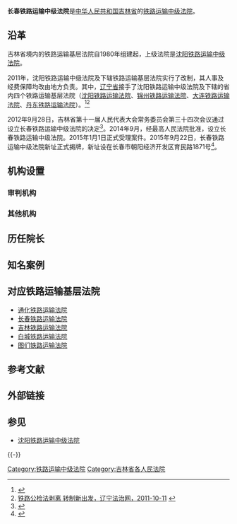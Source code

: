 {{Infobox PRCG
|机构名称=长春铁路运输中级法院
|标志1=National Emblem of the People's Republic of China.svg
|职位1=院长
|人员1=
|衔级1= 
|上诉法院=[[吉林省高级人民法院|吉林省高级人民法院]]
|业务上级=[[吉林省高级人民法院|吉林省高级人民法院]]
|组织上级=[[吉林省人民代表大会|吉林省人民代表大会]]<br />[[吉林省人民代表大会常务委员会|吉林省人民代表大会常务委员会]]
|中共上级=[[中国共产党吉林省委员会|中国共产党吉林省委员会]]
|中共本级=中国共产党长春铁路运输中级法院党组
|机构类型=[[专门人民法院|专门人民法院]]
|行政级别=副地厅级
|授权法源=[[中华人民共和国宪法|中华人民共和国宪法]]
|组织法规=[[中华人民共和国人民法院组织法|中华人民共和国人民法院组织法]]
|地址1=[[吉林省|吉林省]][[长春市|长春市]]朝阳经济开发区育民路1871号
|官网= 
|成立时间=2014年
|时期1=
|机构1=
}}

'''长春铁路运输中级法院'''是[[中华人民共和国|中华人民共和国]][[吉林省|吉林省]]的[[铁路运输法院|铁路运输中级法院]]。

==沿革==
吉林省境内的铁路运输基层法院自1980年组建起，上级法院是[[沈阳铁路运输中级法院|沈阳铁路运输中级法院]]。

2011年，沈阳铁路运输中级法院及下辖铁路运输基层法院实行了改制，其人事及经费保障均改由地方负责。其中，[[辽宁省|辽宁省]]接手了沈阳铁路运输中级法院及下辖的省内四个铁路运输基层法院（[[沈阳铁路运输法院|沈阳铁路运输法院]]、[[锦州铁路运输法院|锦州铁路运输法院]]、[[大连铁路运输法院|大连铁路运输法院]]、[[丹东铁路运输法院|丹东铁路运输法院]]）。<ref>{{Cite web |url=http://liaoning.nen.com.cn/rdnews/192/4029192.shtml |title=辽宁省人民代表大会常务委员会关于沈阳铁路两级法院人员法律职务任免问题的决定（2011年11月24日辽宁省第十一届人民代表大会常务委员会第二十六次会议通过），东北新闻网，2011-11-26 |access-date=2014年1月13日 |archive-url=https://web.archive.org/web/20120411123418/http://liaoning.nen.com.cn/rdnews/192/4029192.shtml |archive-date=2012年4月11日 |dead-url=yes }}</ref><ref>[http://www.lnfz.cn/news_view.aspx?id=20111011202605265&page=1 铁路公检法剥离 转制新出发，辽宁法治网，2011-10-11] {{webarchive|url=https://web.archive.org/web/20140113133133/http://www.lnfz.cn/news_view.aspx?id=20111011202605265&page=1 |date=2014-01-13 }}</ref>

2012年9月28日，吉林省第十一届人民代表大会常务委员会第三十四次会议通过设立长春铁路运输中级法院的决定<ref>{{Cite web |url = http://www.jlrd.gov.cn/cwhgz/hyjd/201209/t20120929_1290608.html |title = 吉林省人大常委会关于批准设立长春铁路运输中级法院的决定 |author =  |date = 2012-09-29 |publisher = 吉林省人民代表大会常务委员会 |language =  |accessdate =  |quote =  |archive-url = https://web.archive.org/web/20121116163558/http://www.jlrd.gov.cn/cwhgz/hyjd/201209/t20120929_1290608.html |archive-date = 2012-11-16 |dead-url = yes }}</ref>。2014年9月，经最高人民法院批准，设立长春铁路运输中级法院。2015年1月1日正式受理案件。2015年9月22日，长春铁路运输中级法院新址正式揭牌，新址设在长春市朝阳经济开发区育民路1871号<ref>{{Cite web  |url =http://jlfy.chinacourt.org/article/detail/2015/09/id/1711625.shtml  |title =长春铁路运输中级法院新址揭牌  |author =  |date =2015-09-22  |publisher =吉林法院网  |language =  |accessdate =  |quote =  |archive-date =2017-04-10  |archive-url =https://web.archive.org/web/20170410215158/http://jlfy.chinacourt.org/article/detail/2015/09/id/1711625.shtml  |dead-url =no  }}</ref>。

==机构设置==
===审判机构===


===其他机构===

==历任院长==


==知名案例==

==对应铁路运输基层法院==
*[[通化铁路运输法院|通化铁路运输法院]] 
*[[长春铁路运输法院|长春铁路运输法院]] 
*[[吉林铁路运输法院|吉林铁路运输法院]] 
*[[白城铁路运输法院|白城铁路运输法院]] 
*[[图们铁路运输法院|图们铁路运输法院]]

==参考文献==
{{Reflist}}

== 外部链接 ==

== 参见 ==
* [[沈阳铁路运输中级法院|沈阳铁路运输中级法院]]

{{-}}
{{中华人民共和国法院|专}}

[[Category:铁路运输中级法院|Category:铁路运输中级法院]]
[[Category:吉林省各人民法院|Category:吉林省各人民法院]]
